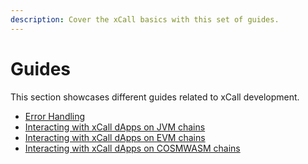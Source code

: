 ```yaml
---
description: Cover the xCall basics with this set of guides.
---
```


# Guides

This section showcases different guides related to xCall development.

* [Error Handling](/xcall/guides/error-handling)
* [Interacting with xCall dApps on JVM chains](/xcall/guides/interacting-with-xcall-dapps-on-jvm-chains)
* [Interacting with xCall dApps on EVM chains](/xcall/guides/interacting-with-xcall-dapps-on-evm-chains)
* [Interacting with xCall dApps on COSMWASM chains](/xcall/guides/interacting-with-xcall-dapps-on-cosmwasm-chains)
